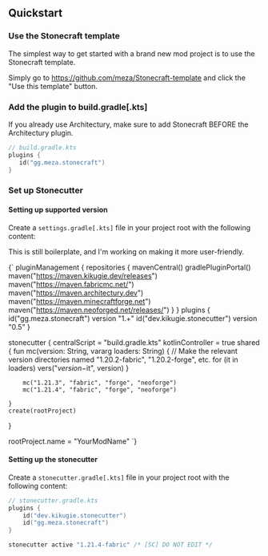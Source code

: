 
## Quickstart

### Use the Stonecraft template

The simplest way to get started with a brand new mod project is to use the Stonecraft template.

Simply go to https://github.com/meza/Stonecraft-template and click the "Use this template" button.

### Add the plugin to build.gradle[.kts]

If you already use Architectury, make sure to add Stonecraft BEFORE the Architectury plugin.

```kotlin
// build.gradle.kts
plugins {
   id("gg.meza.stonecraft")
}
```

### Set up Stonecutter

#### Setting up supported version

Create a `settings.gradle[.kts]` file in your project root with the following content:

This is still boilerplate, and I'm working on making it more user-friendly.

<CodeBlock language="kotlin" title="settings.gradle.kts">{`
pluginManagement {
    repositories {
        mavenCentral()
        gradlePluginPortal()
        maven("https://maven.kikugie.dev/releases")
        maven("https://maven.fabricmc.net/")
        maven("https://maven.architectury.dev")
        maven("https://maven.minecraftforge.net")
        maven("https://maven.neoforged.net/releases/")
    }
}
plugins {
    id("gg.meza.stonecraft") version "1.+"
    id("dev.kikugie.stonecutter") version "0.5"
}

stonecutter {
    centralScript = "build.gradle.kts"
    kotlinController = true
    shared {
        fun mc(version: String, vararg loaders: String) {
            // Make the relevant version directories named "1.20.2-fabric", "1.20.2-forge", etc.
            for (it in loaders) vers("$version-$it", version)
        }

        mc("1.21.3", "fabric", "forge", "neoforge")
        mc("1.21.4", "fabric", "forge", "neoforge")

    }
    create(rootProject)
}

rootProject.name = "YourModName"
`}
</CodeBlock>

#### Setting up the stonecutter

Create a `stonecutter.gradle[.kts]` file in your project root with the following content:

```kotlin
// stonecutter.gradle.kts
plugins {
    id("dev.kikugie.stonecutter")
    id("gg.meza.stonecraft")
}

stonecutter active "1.21.4-fabric" /* [SC] DO NOT EDIT */
```
